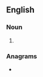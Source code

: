 ==English==

===Noun===
{{head|en|noun plural form}}

# {{plural of|creationist|lang=en}}

===Anagrams===
* {{anagrams|en|reactionists}}